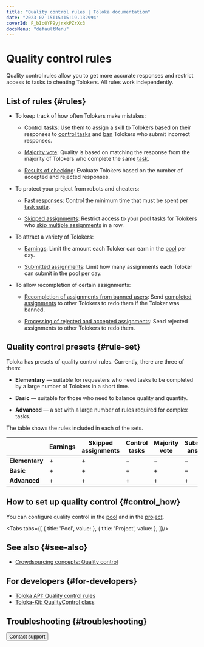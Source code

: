 ```yaml
---
title: "Quality control rules | Toloka documentation"
date: "2023-02-15T15:15:19.132994"
coverId: F_bIcOYF9yjrxkPZrXc3
docsMenu: "defaultMenu"
---
```



# Quality control rules

Quality control rules allow you to get more accurate responses and restrict access to tasks to cheating Tolokers. All rules work independently.

## List of rules {#rules}

- To keep track of how often Tolokers make mistakes:

    - [Control tasks](/docs/guide/goldenset): Use them to assign a [skill](/docs/glossary#skill) to Tolokers based on their responses to [control tasks](/docs/glossary#control-task) and [ban](/docs/guide/ban?form-source=guide-control) Tolokers who submit incorrect responses.

    - [Majority vote](/docs/guide/mvote): Quality is based on matching the response from the majority of Tolokers who complete the same [task](/docs/glossary#task).

    - [Results of checking](/docs/guide/reviewing-assignments): Evaluate Tolokers based on the number of accepted and rejected responses.

- To protect your project from robots and cheaters:

    - [Fast responses](/docs/guide/quick-answers): Control the minimum time that must be spent per [task suite](/docs/glossary#task-suite).

    - [Skipped assignments](/docs/guide/skipped-assignments): Restrict access to your pool tasks for Tolokers who [skip multiple assignments](/docs/guide/pool_statistic-pool#skipped-tasks) in a row.

- To attract a variety of Tolokers:

    - [Earnings](/docs/guide/income): Limit the amount each Toloker can earn in the [pool](/docs/glossary#pool) per day.

    - [Submitted assignments](/docs/guide/submitted-answers): Limit how many assignments each Toloker can submit in the pool per day.

- To allow recompletion of certain assignments:

    - [Recompletion of assignments from banned users](/docs/guide/restore-task-overlap): Send [completed assignments](/docs/glossary#completed-tasks) to other Tolokers to redo them if the Toloker was banned.

    - [Processing of rejected and accepted assignments](/docs/guide/reassessment-after-accepting): Send rejected assignments to other Tolokers to redo them.

## Quality control presets {#rule-set}

Toloka has presets of quality control rules. Currently, there are three of them:

- **Elementary** — suitable for requesters who need tasks to be completed by a large number of Tolokers in a short time.

- **Basic** — suitable for those who need to balance quality and quantity.

- **Advanced** — a set with a large number of rules required for complex tasks.

The table shows the rules included in each of the sets.

|                | Earnings | Skipped assignments | Control tasks | Majority vote | Submitted answers | Fast responses |
|----------------|----------|---------------------|---------------|---------------|-------------------|----------------|
| **Elementary** | +        | +                   | −             | −             | −                 | -              |
| **Basic**      | +        | +                   | +             | +             | −                 | -              |
| **Advanced**   | +        | +                   | +             | +             | +                 | +              |

## How to set up quality control {#control_how}

You can configure quality control in the [pool](/docs/guide/qa-pool-settings) and in the [project](/docs/guide/project-qa).

<Tabs tabs={[
  { title: 'Pool', value: <ControlList1/> },
  { title: 'Project', value: <ControlList2/> },
]}/>

## See also {#see-also}

- [Crowdsourcing concepts: Quality control](https://toloka.ai/knowledgebase/quality-control/)

## For developers {#for-developers}

- [Toloka API: Quality control rules](/docs/api/quality_control)
- [Toloka-Kit: QualityControl class](/docs/toloka-kit/reference/toloka.client.quality_control.QualityControl)

## Troubleshooting {#troubleshooting}

<Cut title="Setting up quality control">

<FaqSetQualityControl/>

<FaqSkillForEveryPool/>

<FaqSkillForDifferentProjects/>

<TroubleshootingControlSettingsReplaced/>

<FaqTimeSpecified/>

<FaqSetSkill/>

</Cut>

<Cut title="Overlap">

<FaqOverlap/>

<FaqSpecificNumber/>

<FaqChangeOverlap/>

</Cut>

<Cut title="Banning Tolokers">

<FaqSubmitEmptyAssignments/>

<FaqIncorrectResponses/>

<FaqGetAccess/>

<FaqBan/>

<FaqOneTask/>

</Cut>

<Cut title="Majority vote">

<FaqOutputFormat/>

<FaqMultipleFields/>

</Cut>

<Cut title="Control tasks">

<FaqHowManyControlTasks/>

<FaqUsingSmartMixing/>

<FaqCorrectResponsesCounted/>

<FaqHint/>

<FaqQuestionsAreControl/>

<TroubleshootingExport/>

<FaqNumberOfControlResponses/>

<FaqClassifyUsers/>

<FaqMakeDifferent/>

<FaqExamPool/>

<FaqSetUpExam/>

<FaqTestTolokers/>

<FaqTwoTrainingPools/>

<TroubleshootingExamThreeTasks/>

</Cut>

<Cut title="Speed of task completion">

<TroubleshootingSpeedDropped/>

<FaqLabelingSpeed/>

<FaqSpeedUpCompletion/>

</Cut>

<Button themeColor="light" view="default" size="l" type="link" url="/docs/guide/troubleshooting/support?form-source=guide-control">Contact support</Button>
